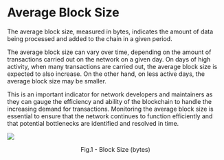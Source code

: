 # Average Block Size

The average block size, measured in bytes, indicates the amount of data being processed and added to the chain in a given period.

The average block size can vary over time, depending on the amount of transactions carried out on the network on a given day. On days of high activity, when many transactions are carried out, the average block size is expected to also increase. On the other hand, on less active days, the average block size may be smaller.

This is an important indicator for network developers and maintainers as they can gauge the efficiency and ability of the blockchain to handle the increasing demand for transactions. Monitoring the average block size is essential to ensure that the network continues to function efficiently and that potential bottlenecks are identified and resolved in time.

![](../../imgs/oc_activeaddr.jpg)

<figcaption align="center" style={{ fontSize: "12px", color: "#B0B0B0 " }}>
  Fig.1 - Block Size (bytes)
</figcaption>
